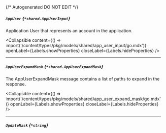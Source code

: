{/* Autogenerated DO NOT EDIT  */}

##### `AppUser` *{`*shared.AppUserInput`}*
Application User that represents an account in the application.

<Collapsible content={() => import('/content/types/pkg/models/shared/app_user_input/go.mdx')} openLabel={Labels.showProperties} closeLabel={Labels.hideProperties} />


---
##### `AppUserExpandMask` *{`*shared.AppUserExpandMask`}*
The AppUserExpandMask message contains a list of paths to expand in the response.

<Collapsible content={() => import('/content/types/pkg/models/shared/app_user_expand_mask/go.mdx')} openLabel={Labels.showProperties} closeLabel={Labels.hideProperties} />


---
##### `UpdateMask` *{`*string`}*


